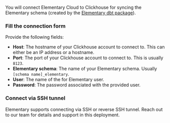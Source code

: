 You will connect Elementary Cloud to Clickhouse for syncing the Elementary schema (created by the [Elementary dbt package](/cloud/onboarding/quickstart-dbt-package)).

<Snippet file="cloud/integrations/create-user-operation.mdx" />

### Fill the connection form

Provide the following fields:

- **Host**: The hostname of your Clickhouse account to connect to. This can either be an IP address or a hostname.
- **Port**: The port of your Clickhouse account to connect to. This is usually `8123`.
- **Elementary schema**: The name of your Elementary schema. Usually `[schema name]_elementary`.
- **User**: The name of the for Elementary user.
- **Password**: The password associated with the provided user.

<Snippet file="cloud/integrations/ip-allowlist.mdx" />


### Connect via SSH tunnel

Elementary supports connecting via SSH or reverse SSH tunnel. Reach out to our team for details and support in this deployment.